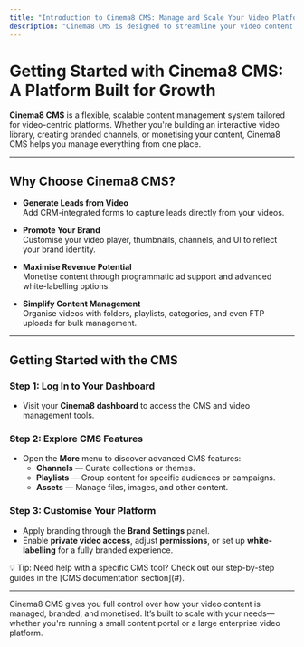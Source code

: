 ---
title: "Introduction to Cinema8 CMS: Manage and Scale Your Video Platform"
description: "Cinema8 CMS is designed to streamline your video content management, offering tools to organise, customise, and scale your platform for growth. Whether you're looking to manage video libraries, create branded channels, or customise your video player, Cinema8 CMS has everything you need."
---


# Getting Started with Cinema8 CMS: A Platform Built for Growth

**Cinema8 CMS** is a flexible, scalable content management system tailored for video-centric platforms. Whether you're building an interactive video library, creating branded channels, or monetising your content, Cinema8 CMS helps you manage everything from one place.

---

## Why Choose Cinema8 CMS?

- **Generate Leads from Video**  
  Add CRM-integrated forms to capture leads directly from your videos.

- **Promote Your Brand**  
  Customise your video player, thumbnails, channels, and UI to reflect your brand identity.

- **Maximise Revenue Potential**  
  Monetise content through programmatic ad support and advanced white-labelling options.

- **Simplify Content Management**  
  Organise videos with folders, playlists, categories, and even FTP uploads for bulk management.

---

## Getting Started with the CMS

<Steps>

### Step 1: Log In to Your Dashboard

- Visit your **Cinema8 dashboard** to access the CMS and video management tools.

### Step 2: Explore CMS Features

- Open the **More** menu to discover advanced CMS features:
  - **Channels** — Curate collections or themes.
  - **Playlists** — Group content for specific audiences or campaigns.
  - **Assets** — Manage files, images, and other content.

### Step 3: Customise Your Platform

- Apply branding through the **Brand Settings** panel.
- Enable **private video access**, adjust **permissions**, or set up **white-labelling** for a fully branded experience.

</Steps>

<Callout type="info">
💡 Tip: Need help with a specific CMS tool? Check out our step-by-step guides in the [CMS documentation section](#).
</Callout>

---

Cinema8 CMS gives you full control over how your video content is managed, branded, and monetised. It’s built to scale with your needs—whether you're running a small content portal or a large enterprise video platform.
